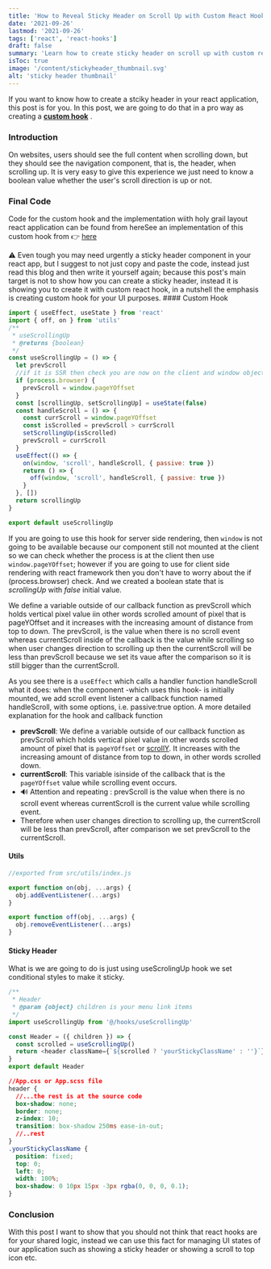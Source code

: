 ```yaml
---
title: 'How to Reveal Sticky Header on Scroll Up with Custom React Hook'
date: '2021-09-26'
lastmod: '2021-09-26'
tags: ['react', 'react-hooks']
draft: false
summary: 'Learn how to create sticky header on scroll up with custom react hook.'
isToc: true
image: '/content/stickyheader_thumbnail.svg'
alt: 'sticky header thumbnail'
---
```


If you want to know how to create a stciky header in your react application, this post is for you. In this post, we are going to do that in a pro way as creating a **[custom hook](https://reactjs.org/docs/hooks-custom.html)** .

### Introduction

On websites, users should see the full content when scrolling down, but they should see the navigation component, that is, the header, when scrolling up. It is very easy to give this experience we just need to know a boolean value whether the user's scroll direction is up or not.

### Final Code

Code for the custom hook and the implementation wiith holy grail layout react application can be found from hereSee an implementation of this custom hook from 👉 [here](https://github.com/definite2/sticky-header-with-hook)

<WarningBodyMessage>
  ⚠️ Even tough you may need urgently a sticky header component in your react app, but I suggest to
  not just copy and paste the code, instead just read this blog and then write it yourself again;
  because this post's main target is not to show how you can create a sticky header, instead it is
  showing you to create it with custom react hook, in a nutshell the emphasis is creating custom
  hook for your UI purposes.
</WarningBodyMessage>
#### Custom Hook

```js
import { useEffect, useState } from 'react'
import { off, on } from 'utils'
/**
 * useScrollingUp
 * @returns {boolean}
 */
const useScrollingUp = () => {
  let prevScroll
  //if it is SSR then check you are now on the client and window object is available
  if (process.browser) {
    prevScroll = window.pageYOffset
  }
  const [scrollingUp, setScrollingUp] = useState(false)
  const handleScroll = () => {
    const currScroll = window.pageYOffset
    const isScrolled = prevScroll > currScroll
    setScrollingUp(isScrolled)
    prevScroll = currScroll
  }
  useEffect(() => {
    on(window, 'scroll', handleScroll, { passive: true })
    return () => {
      off(window, 'scroll', handleScroll, { passive: true })
    }
  }, [])
  return scrollingUp
}

export default useScrollingUp
```

If you are going to use this hook for server side rendering, then `window` is not going to be available because our component still not mounted at the client so we can check whether the process is at the client then use `window.pageYOffset`; however if you are going to use for client side rendering with react framework then you don't have to worry about the if (process.browser) check.
And we created a boolean state that is _scrollingUp_ with _false_ initial value.

We define a variable outside of our callback function as prevScroll which holds vertical pixel value iin other words scrolled amount of pixel that is pageYOffset and it increases with the increasing amount of distance from top to down. The prevScroll, is the value when there is no scroll event whereas currentScroll inside of the callback is the value while scrolling so when user changes direction to scrolling up then the currentScroll will be less than prevScroll because we set its vaue after the comparison so it is still bigger than the currentScroll.

As you see there is a `useEffect` which calls a handler function handleScroll what it does: when the component -which uses this hook- is initially mounted, we add scroll event listener a callback function named handleScroll, with some options, i.e. passive:true option. A more detailed explanation for the hook and callback function

- **prevScroll**: We define a variable outside of our callback function as prevScroll which holds vertical pixel value in other words scrolled amount of pixel that is `pageYOffset` or [scrollY](https://developer.mozilla.org/en-US/docs/Web/API/Window/pageYOffset). It increases with the increasing amount of distance from top to down, in other words scrolled down.
- **currentScroll**: This variable isinside of the callback that is the `pageYOffset` value while scrolling event occurs.
- 🔊 Attention and repeating : prevScroll is the value when there is no scroll event whereas currentScroll is the current value while scrolling event.
- Therefore when user changes direction to scrolling up, the currentScroll will be less than prevScroll, after comparison we set prevScroll to the currentScroll.

#### Utils

```js
//exported from src/utils/index.js

export function on(obj, ...args) {
  obj.addEventListener(...args)
}

export function off(obj, ...args) {
  obj.removeEventListener(...args)
}
```

#### Sticky Header

What is we are going to do is just using useScrolingUp hook we set conditional styles to make it sticky.

```js
/**
 * Header
 * @param {object} children is your menu link items
 */
import useScrollingUp from '@/hooks/useScrollingUp'

const Header = ({ children }) => {
  const scrolled = useScrollingUp()
  return <header className={`${scrolled ? 'yourStickyClassName' : ''}`}>{children}</header>
}
export default Header
```

```css
//App.css or App.scss file
header {
  //...the rest is at the source code
  box-shadow: none;
  border: none;
  z-index: 10;
  transition: box-shadow 250ms ease-in-out;
  //..rest
}
.yourStickyClassName {
  position: fixed;
  top: 0;
  left: 0;
  width: 100%;
  box-shadow: 0 10px 15px -3px rgba(0, 0, 0, 0.1);
}
```

### Conclusion

With this post I want to show that you should not think that react hooks are for your shared logic, instead we can use this fact for managing UI states of our application such as showing a sticky header or showing a scroll to top icon etc.
